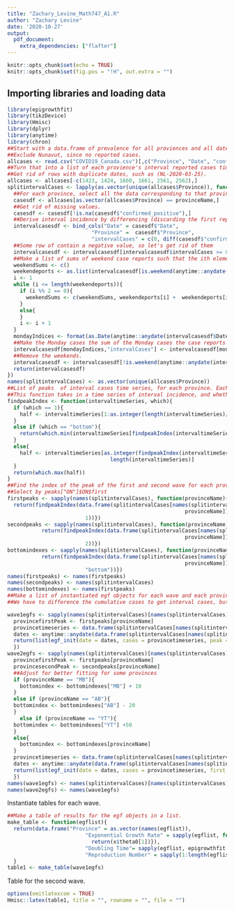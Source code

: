 ```yaml
---
title: "Zachary_Levine_Math747_A1.R"
author: "Zachary Levine"
date: '2020-10-27'
output: 
  pdf_document:
    extra_dependencies: ["flafter"]
---
```


```r
knitr::opts_chunk$set(echo = TRUE)
knitr::opts_chunk$set(fig.pos = "!H", out.extra = "")
```

## Importing libraries and loading data

```r
library(epigrowthfit)
library(tikzDevice)
library(Hmisc)
library(dplyr)
library(anytime)
library(chron)
##Start with a data.frame of prevalence for all proviences and all dates.
##Exclude Nunavut, since no reported cases.
allcases <- read.csv("COVID19_Canada.csv")[,c("Province", "Date", "confirmed_positive")]
##Turn that into a list of each provience's interval reported cases time series.
##Get rid of rows with duplicate dates, such as (NL-2020-03-25).
allcases <- allcases[-c(1423, 1424, 1660, 1661, 2561, 2562),]
splitintervalCases <- lapply(as.vector(unique(allcases$Province)), function(provinceName){
  ##For each province, select all the data corresponding to that province.
  casesdf <- allcases[as.vector(allcases$Province) == provinceName,]
  ##Get rid of missing values.
  casesdf <- casesdf[!is.na(casesdf$"confirmed_positive"),]
  ##Derive interval incidence by differencing (discarding the first reported entry to align all the columns and keep them the same length), keeping the column for each provience as a check to make sure we're doing everthing properly.
  intervalcasesdf <- bind_cols("Date" = casesdf$"Date",
                           "Province" =  casesdf$"Province",
                           "intervalCases" = c(0, diff(casesdf$"confirmed_positive", lag = 1)))
  ##Some row of contain a negative value, so let's get rid of them
  intervalcasesdf <- intervalcasesdf[intervalcasesdf$intervalCases >= 0,]
  ##Make a list of sums of weekend case reports such that the ith element is the sum of the reported cases on Saturday and Sunday for the ith weekend.
  weekendSums <- c()
  weekendeports <- as.list(intervalcasesdf[is.weekend(anytime::anydate(intervalcasesdf$Date)),"intervalCases"])$intervalCases
  i <- 1
  while (i <= length(weekendeports)){
    if (i %% 2 == 0){
      weekendSums <- c(weekendSums, weekendeports[i] +  weekendeports[i - 1])
    }
    else{
    }
    i <- i + 1
  }
  mondayIndices <- format(as.Date(anytime::anydate(intervalcasesdf$Date)), '%A') == "Monday"
  ##Make the Monday cases the sum of the Monday cases the case reports on the weekends
  intervalcasesdf[mondayIndices,"intervalCases"] <- intervalcasesdf[mondayIndices,"intervalCases"] + weekendSums
  ##Remove the weekends.
  intervalcasesdf <- intervalcasesdf[!is.weekend(anytime::anydate(intervalcasesdf$Date)),]
  return(intervalcasesdf)
})
names(splitintervalCases) <- as.vector(unique(allcases$Province))
##List of peaks  of interval cases time series, for each province. Each province corresponds to a list with the first element as index of the peak of the first wave for that province, and the second as the index of the peak of the second wave for that province.
##This function takes in a time series of interval incidence, and whether or not we want to select the first peak, or the second. It then cuts the data frame in half and either grabs index of the maximum in first peak for the first wave, or in the second for the second wave.
findpeakIndex <- function(intervaltimeSeries, which){
  if (which == 1){
    half <- intervaltimeSeries[1:as.integer(length(intervaltimeSeries)/2)]
  }
  else if (which == "bottom"){
    return(which.min(intervaltimeSeries[findpeakIndex(intervaltimeSeries, which = 1):length(intervaltimeSeries)]))
  }
  else{
    half <- intervaltimeSeries[as.integer(findpeakIndex(intervaltimeSeries, which = 1)):
                                 length(intervaltimeSeries)]
  }
  return(which.max(half))
}
##Find the index of the peak of the first and second wave for each province.
##Select by peaks["ON"]$ON$first
firstpeaks <- sapply(names(splitintervalCases), function(provinceName){
  return(findpeakIndex(data.frame(splitintervalCases[names(splitintervalCases) ==
                                                         provinceName])[,paste0(provinceName,".intervalCases")],
                         1))})
secondpeaks <- sapply(names(splitintervalCases), function(provinceName){
           return(findpeakIndex(data.frame(splitintervalCases[names(splitintervalCases) ==
                                                         provinceName])[,paste0(provinceName,".intervalCases")],
                         2))})
bottomindexes <- sapply(names(splitintervalCases), function(provinceName){
           return(findpeakIndex(data.frame(splitintervalCases[names(splitintervalCases) ==
                                                         provinceName])[,paste0(provinceName,".intervalCases")],
                         "bottom"))})
names(firstpeaks) <- names(firstpeaks)
names(secondpeaks) <- names(splitintervalCases)
names(bottomindexes) <- names(firstpeaks)
##Make a list of instantiated egf objects for each wave and each province.
##We have to difference the cumulative cases to get interval cases, but in doing so we get rid of the first case report. Set it to zero to make the data frame with all columns of the same length, but get rid of it before initializing egf objects.

wave1egfs <- sapply(names(splitintervalCases)[names(splitintervalCases) != "NU"], function(provinceName){
  provincefirstPeak <- firstpeaks[provinceName]
  provincetimeseries <- data.frame(splitintervalCases[names(splitintervalCases) == provinceName])[3][,1][2:length(data.frame(splitintervalCases[names(splitintervalCases) == provinceName])[3][,1])]
  dates <- anytime::anydate(data.frame(splitintervalCases[names(splitintervalCases) == provinceName])[1][,1])
  return(list(egf_init(date = dates, cases = provincetimeseries, peak = provincefirstPeak)))
  })
wave2egfs <- sapply(names(splitintervalCases)[names(splitintervalCases) != "NU"], function(provinceName){
  provincefirstPeak <- firstpeaks[provinceName]
  provincesecondPeak <- secondpeaks[provinceName]
  ##Adjust for better fitting for some provinces
  if (provinceName == "MB"){
    bottomindex <- bottomindexes["MB"] + 10
  }
  else if (provinceName == "AB"){
  bottomindex <- bottomindexes["AB"] - 20
  }
    else if (provinceName == "YT"){
  bottomindex <- bottomindexes["YT"] +50
  }
  else{
    bottomindex <- bottomindexes[provinceName]
  }
  provincetimeseries <- data.frame(splitintervalCases[names(splitintervalCases) == provinceName])[3][,1][2:length(data.frame(splitintervalCases[names(splitintervalCases) == provinceName])[3][,1])]
  dates <- anytime::anydate(data.frame(splitintervalCases[names(splitintervalCases) == provinceName])[1][,1])
  return(list(egf_init(date = dates, cases = provincetimeseries, first = bottomindex, last = length(provincetimeseries), peak = provincesecondPeak)))
  })
names(wave1egfs) <- names(splitintervalCases)[names(splitintervalCases) != "NU"]
names(wave2egfs) <- names(wave1egfs)
```

Instantiate tables for each wave.
```r
##Make a table of results for the egf objects in a list.
make_table <- function(egflist){
  return(data.frame("Province" = as.vector(names(egflist)),
                         "Exponential Growth Rate" = sapply(egflist, function(x){
                           return(x$theta0[1])}),
                         "Doubling Time"= sapply(egflist, epigrowthfit::compute_doubling_time),
                         "Reproduction Number" = sapply(1:length(egflist), function(x){return(1)})))
  }
table1 <- make_table(wave1egfs)
```

Table for the second wave.
```r
options(omitlatexcom = TRUE)
Hmisc::latex(table1, title = "", rowname = "", file = "")
```